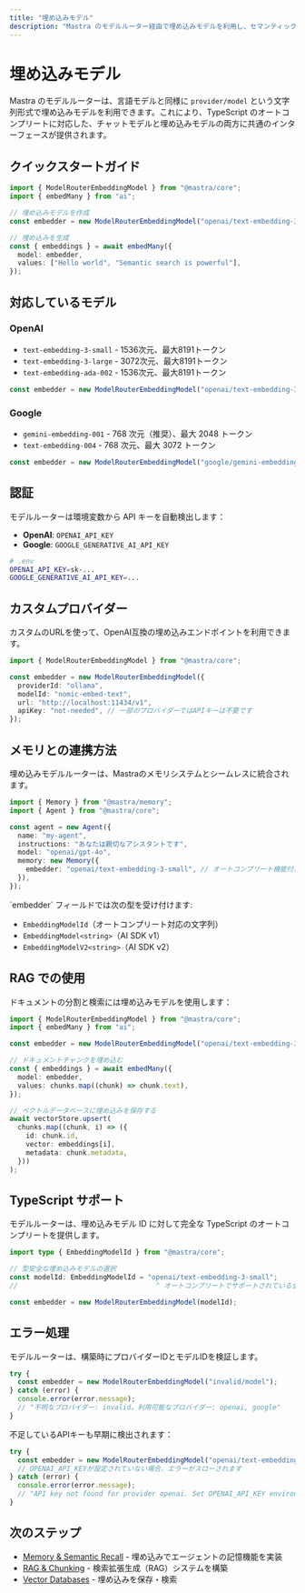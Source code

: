 ```yaml
---
title: "埋め込みモデル"
description: "Mastra のモデルルーター経由で埋め込みモデルを利用し、セマンティック検索やRAGを実現します。"
---
```




# 埋め込みモデル

Mastra のモデルルーターは、言語モデルと同様に `provider/model` という文字列形式で埋め込みモデルを利用できます。これにより、TypeScript のオートコンプリートに対応した、チャットモデルと埋め込みモデルの両方に共通のインターフェースが提供されます。

## クイックスタートガイド

```typescript
import { ModelRouterEmbeddingModel } from "@mastra/core";
import { embedMany } from "ai";

// 埋め込みモデルを作成
const embedder = new ModelRouterEmbeddingModel("openai/text-embedding-3-small");

// 埋め込みを生成
const { embeddings } = await embedMany({
  model: embedder,
  values: ["Hello world", "Semantic search is powerful"],
});
```


## 対応しているモデル

### OpenAI

* `text-embedding-3-small` - 1536次元、最大8191トークン
* `text-embedding-3-large` - 3072次元、最大8191トークン
* `text-embedding-ada-002` - 1536次元、最大8191トークン

```typescript
const embedder = new ModelRouterEmbeddingModel("openai/text-embedding-3-small");
```


### Google

* `gemini-embedding-001` - 768 次元（推奨）、最大 2048 トークン
* `text-embedding-004` - 768 次元、最大 3072 トークン

```typescript
const embedder = new ModelRouterEmbeddingModel("google/gemini-embedding-001");
```


## 認証

モデルルーターは環境変数から API キーを自動検出します：

* **OpenAI**: `OPENAI_API_KEY`
* **Google**: `GOOGLE_GENERATIVE_AI_API_KEY`

```bash
# .env
OPENAI_API_KEY=sk-...
GOOGLE_GENERATIVE_AI_API_KEY=...
```


## カスタムプロバイダー

カスタムのURLを使って、OpenAI互換の埋め込みエンドポイントを利用できます。

```typescript
import { ModelRouterEmbeddingModel } from "@mastra/core";

const embedder = new ModelRouterEmbeddingModel({
  providerId: "ollama",
  modelId: "nomic-embed-text",
  url: "http://localhost:11434/v1",
  apiKey: "not-needed", // 一部のプロバイダーではAPIキーは不要です
});
```


## メモリとの連携方法

埋め込みモデルルーターは、Mastraのメモリシステムとシームレスに統合されます。

```typescript
import { Memory } from "@mastra/memory";
import { Agent } from "@mastra/core";

const agent = new Agent({
  name: "my-agent",
  instructions: "あなたは親切なアシスタントです",
  model: "openai/gpt-4o",
  memory: new Memory({
    embedder: "openai/text-embedding-3-small", // オートコンプリート機能付きの文字列
  }),
});
```

<Callout type="info">
  `embedder` フィールドでは次の型を受け付けます:

  * `EmbeddingModelId`（オートコンプリート対応の文字列）
  * `EmbeddingModel<string>`（AI SDK v1）
  * `EmbeddingModelV2<string>`（AI SDK v2）
</Callout>


## RAG での使用

ドキュメントの分割と検索には埋め込みモデルを使用します：

```typescript
import { ModelRouterEmbeddingModel } from "@mastra/core";
import { embedMany } from "ai";

const embedder = new ModelRouterEmbeddingModel("openai/text-embedding-3-small");

// ドキュメントチャンクを埋め込む
const { embeddings } = await embedMany({
  model: embedder,
  values: chunks.map((chunk) => chunk.text),
});

// ベクトルデータベースに埋め込みを保存する
await vectorStore.upsert(
  chunks.map((chunk, i) => ({
    id: chunk.id,
    vector: embeddings[i],
    metadata: chunk.metadata,
  }))
);
```


## TypeScript サポート

モデルルーターは、埋め込みモデル ID に対して完全な TypeScript のオートコンプリートを提供します。

```typescript
import type { EmbeddingModelId } from "@mastra/core";

// 型安全な埋め込みモデルの選択
const modelId: EmbeddingModelId = "openai/text-embedding-3-small";
//                                  ^ オートコンプリートでサポートされている全モデルが表示されます

const embedder = new ModelRouterEmbeddingModel(modelId);
```


## エラー処理

モデルルーターは、構築時にプロバイダーIDとモデルIDを検証します。

```typescript
try {
  const embedder = new ModelRouterEmbeddingModel("invalid/model");
} catch (error) {
  console.error(error.message);
  // "不明なプロバイダー: invalid。利用可能なプロバイダー: openai, google"
}
```

不足しているAPIキーも早期に検出されます：

```typescript
try {
  const embedder = new ModelRouterEmbeddingModel("openai/text-embedding-3-small");
  // OPENAI_API_KEYが設定されていない場合、エラーがスローされます
} catch (error) {
  console.error(error.message);
  // "API key not found for provider openai. Set OPENAI_API_KEY environment variable."
}
```


## 次のステップ

- [Memory & Semantic Recall](/docs/memory/semantic-recall) - 埋め込みでエージェントの記憶機能を実装
- [RAG & Chunking](/docs/rag/chunking-and-embedding) - 検索拡張生成（RAG）システムを構築
- [Vector Databases](/docs/rag/vector-databases) - 埋め込みを保存・検索